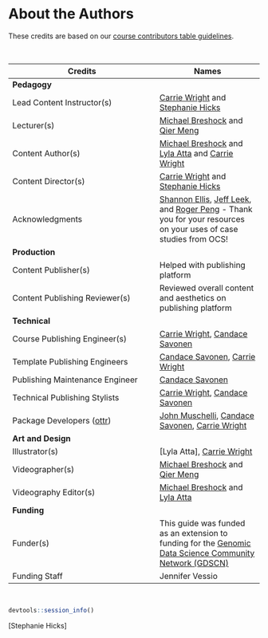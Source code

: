 
# About the Authors {-}

These credits are based on our [course contributors table guidelines](https://github.com/jhudsl/OTTR_Template/wiki/How-to-give-credits).

&nbsp;
&nbsp;

|Credits|Names|
|-------|-----|
|**Pedagogy**||
|Lead Content Instructor(s)|[Carrie Wright](https://carriewright11.github.io/) and [Stephanie Hicks](https://www.stephaniehicks.com/)|
|Lecturer(s) | [Michael Breshock](https://mbreshock.github.io/) and [Qier Meng](https://www.linkedin.com/in/qier-meng-41769a194/)|
|Content Author(s) | [Michael Breshock](https://mbreshock.github.io/) and [Lyla Atta](https://lylaatta.github.io/) and [Carrie Wright](https://carriewright11.github.io/)|
|Content Director(s) | [Carrie Wright](https://carriewright11.github.io/) and [Stephanie Hicks](https://www.stephaniehicks.com/)|
|Acknowledgments| [Shannon Ellis](https://www.shanellis.com/), [Jeff Leek](https://jtleek.com/), and [Roger Peng](https://rdpeng.org/) - Thank you for your resources on your uses of case studies from OCS!|
|**Production**||
|Content Publisher(s)| Helped with publishing platform|
|Content Publishing Reviewer(s)| Reviewed overall content and aesthetics on publishing platform|
|**Technical**||
|Course Publishing Engineer(s)| [Carrie Wright], [Candace Savonen]|
|Template Publishing Engineers|[Candace Savonen], [Carrie Wright]|
|Publishing Maintenance Engineer|[Candace Savonen]|
|Technical Publishing Stylists|[Carrie Wright], [Candace Savonen]|
|Package Developers ([ottr])|[John Muschelli], [Candace Savonen], [Carrie Wright]|
|**Art and Design**||
|Illustrator(s)|[Lyla Atta], [Carrie Wright]|
|Videographer(s)| [Michael Breshock](https://mbreshock.github.io/) and [Qier Meng](https://www.linkedin.com/in/qier-meng-41769a194/)|
|Videography Editor(s)| [Michael Breshock](https://mbreshock.github.io/) and [Lyla Atta](https://lylaatta.github.io/)|
|**Funding**||
|Funder(s)| This guide was funded as an extension to funding for the [Genomic Data Science Community Network (GDSCN)](https://arxiv.org/abs/2201.08443)|
|Funding Staff| Jennifer Vessio|

&nbsp;

```r
devtools::session_info()
```

<!-- Author information -->

[FirstName LastName]: link to personal website
[John Muschelli]: https://johnmuschelli.com/
[Candace Savonen]: https://www.cansavvy.com/
[Carrie Wright]: https://carriewright11.github.io/
[Michael Breshock]: https://mbreshock.github.io/
[Stephanie Hicks]

<!-- Links -->

[ottr]: https://github.com/jhudsl/ottr

<!-- Fill out this table using these instructions: https://github.com/jhudsl/OTTR_Template/wiki/How-to-give-credits

For JHU courses, You will need to add Ira as a credit:

|Content Publisher|[Ira Gooding]|
...
[Ira Gooding]: https://publichealth.jhu.edu/faculty/4130/ira-gooding
-->
